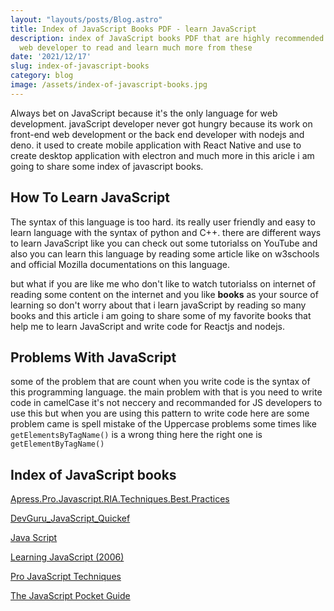 ```yaml
---
layout: "layouts/posts/Blog.astro"
title: Index of JavaScript Books PDF - learn JavaScript
description: index of JavaScript books PDF that are highly recommended for every
  web developer to read and learn much more from these
date: '2021/12/17'
slug: index-of-javascript-books
category: blog
image: /assets/index-of-javascript-books.jpg
---
```



Always bet on JavaScript because it's the only language for web development. javaScript developer never got hungry because its work on front-end web development or the back end developer with nodejs and deno. it used to create mobile application with React Native and use to create desktop application with electron and much more in this aricle i am going to share some index of javascript books.

## How To Learn JavaScript

The syntax of this language is too hard. its really user friendly and easy to learn language with the syntax of python and C++. there are different ways to learn JavaScript like you can check out some tutorialss on YouTube and also you can learn this language by reading some article like on w3schools and official Mozilla documentations on this language.

but what if you are like me who don't like to watch tutorialss on internet of reading some content on the internet and you like **books** as your source of learning so don't worry about that i learn javaScript by reading so many books and this article i am going to share some of my favorite books that help me to learn JavaScript and write code for Reactjs and nodejs.

## Problems With JavaScript

some of the problem that are count when you write code is the syntax of this programming language. the main problem with that is you need to write code in camelCase it's not neccery and recommanded for JS developers to use this but when you are using this pattern to write code here are some problem came is spell mistake of the Uppercase problems some times like `getElementsByTagName()` is a wrong thing here the right one is `getElementByTagName()`

## Index of JavaScript books

[Apress.Pro.Javascript.RIA.Techniques.Best.Practices](https://theswissbay.ch/pdf/Gentoomen%20Library/Programming/JavaScript/Apress.Pro.Javascript.RIA.Techniques.Best.Practices.Performance.And.Presentation.May.2009.eBook-ELOHiM.pdf)

[DevGuru_JavaScript_Quickef](https://theswissbay.ch/pdf/Gentoomen%20Library/Programming/JavaScript/DevGuru_JavaScript_Quickef.pdf)

[Java Script](https://theswissbay.ch/pdf/Gentoomen%20Library/Programming/JavaScript/Java%20Script.pdf)

[Learning JavaScript (2006)](https://theswissbay.ch/pdf/Gentoomen%20Library/Programming/JavaScript/Learning%20JavaScript%20%282006%29.chm)

[Pro JavaScript Techniques](https://theswissbay.ch/pdf/Gentoomen%20Library/Programming/JavaScript/Pro%20JavaScript%20Techniques.pdf)

[The JavaScript Pocket Guide](https://theswissbay.ch/pdf/Gentoomen%20Library/Programming/JavaScript/The%20JavaScript%20Pocket%20Guide.pdf)
<InArticleAd/>
